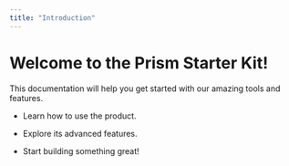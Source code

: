 ```yaml
---
title: "Introduction"
---
```


# Welcome to the Prism Starter Kit!

This documentation will help you get started with our amazing tools and features.

* Learn how to use the product.

* Explore its advanced features.

* Start building something great!

<Tabs>
  <Tab title="Tab 1" />

  <Tab title="Tab 2" />

  <Tab title="Tab 3" />

  <Tab title="Tab 4" />

  <Tab title="Tab 5" />

  <Tab title="Tab 6" />

  <Tab title="Tab 7" />
</Tabs>